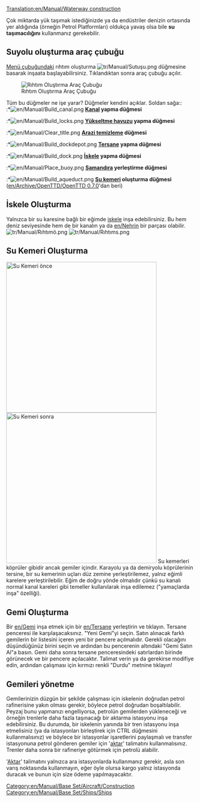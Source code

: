 [[Translation:en/Manual/Waterway construction]]
{{tr/İçindekiler}}

Çok miktarda yük taşımak istediğinizde ya da endüstriler denizin ortasında yer aldığında (örneğin Petrol Platformları) oldukça yavaş olsa bile '''su taşımacılığını''' kullanmanız gerekebilir.
==Suyolu oluşturma araç çubuğu==
[[en/Manual/Game interface|Menü çubuğundaki]] rıhtım oluşturma [[File:tr/Manual/Sutuşu.png]] düğmesine basarak inşaata başlayabilirsiniz. Tıklandıktan sonra araç çubuğu açılır.

[[File:tr/Manual/Suyoluaraçç.png|center|frame|Rıhtım Oluştırma Araç Çubuğu]]

Tüm bu düğmeler ne işe yarar? Düğmeler kendini açıklar. Soldan sağa::<br>
:*[[File:en/Manual/Build canal.png]] '''[[en/Manual/Water Transport Tiles|Kanal]] yapma düğmesi'''
:*[[File:en/Manual/Build locks.png]] '''[[en/Manual/Water Transport Tiles|Yükseltme havuzu]] yapma düğmesi'''
:*[[File:en/Manual/Clear title.png]] '''[[en/Manual/Landscaping|Arazi temizleme]] düğmesi'''
:*[[File:en/Manual/Build dockdepot.png]] '''[[en/Manual/Depots|Tersane]] yapma düğmesi'''
:*[[File:en/Manual/Build dock.png]] '''[[en/Manual/Water Transport Tiles|İskele]] yapma düğmesi'''
:*[[File:en/Manual/Place buoy.png]] '''[[en/Manual/Water Transport Tiles|Şamandıra]] yerleştirme düğmesi'''
:*[[File:en/Manual/Build aqueduct.png]] '''[[en/Manual/Waterway construction#building-aqueducts|Su kemeri]] oluşturma düğmesi''' ([[en/Archive/OpenTTD/OpenTTD 0.7.0]]'dan beri)

==İskele Oluşturma==
Yalnızca bir su karesine bağlı bir eğimde [[en/Manual/Water Transport Tiles|iskele]] inşa edebilirsiniz. Bu hem deniz seviyesinde hem de bir kanalın ya da [[en/Nehrin]] bir parçası olabilir.
[[File:tr/Manual/Rıhtımö.png|left]] [[File:tr/Manual/Rıhtıms.png]]

==Su Kemeri Oluşturma==
[[File:tr/Manual/Skö.png|thumb|400px|Su Kemeri önce]] [[File:tr/Manual/Sks.png|thumb|400px|Su Kemeri sonra]]
Su kemerleri köprüler gibidir ancak gemiler içindir. Karayolu ya da demiryolu köprülerinin tersine, bir su kemerinin uçları düz zemine yerleştirilemez, yalnız eğimli karelere yerleştirilebilir. Eğim de doğru yönde olmalıdır çünkü su kanalı normal kanal kareleri gibi temeller kullanılarak inşa edilemez ("yamaçlarda inşa" özelliği).<br style="clear:both;">

==Gemi Oluşturma==
Bir [[en/Gemi]] inşa etmek için bir [[en/Tersane]] yerleştirin ve tıklayın. Tersane penceresi ile karşılaşacaksınız. "Yeni Gemi"yi seçin. Satın alınacak farklı gemilerin bir listesini içeren yeni bir pencere açılmalıdır. Gerekli olacağını düşündüğünüz birini seçin ve ardından bu pencerenin altındaki "Gemi Satın Al"a basın. Gemi daha sonra tersane penceresindeki satırlardan birinde görünecek ve bir pencere açılacaktır. Talimat verin ya da gerekirse modifiye edin, ardından çalışması için kırmızı renkli "Durdu" metnine tıklayın!

==Gemileri yönetme==
Gemilerinizin düzgün bir şekilde çalışması için iskelenin doğrudan petrol rafinerisine yakın olması gerekir, böylece petrol doğrudan boşaltılabilir. Peyzaj bunu yapmanızı engelliyorsa, petrolün gemilerden yükleneceği ve örneğin trenlerle daha fazla taşınacağı bir aktarma istasyonu inşa edebilirsiniz. Bu durumda, bir iskelenin yanında bir tren istasyonu inşa etmelisiniz (ya da istasyonları birleştirek için CTRL düğmesini kullanmalısınız) ve böylece bir istasyonlar işaretlerini paylaşmalı ve transfer istasyonuna petrol gönderen gemiler için '[[en/Manual/Orders#transfer|aktar]]' talimatını kullanmalısınız. Trenler daha sonra bir rafineriye götürmek için petrolü alabilir.

'[[en/Manual/Orders#transfer|Aktar]]' talimatını yalnızca ara istasyonlarda kullanmanız gerekir, asla son varış noktasında kullanmayın, eğer öyle olursa kargo yalnız istasyonda duracak ve bunun için size ödeme yapılmayacaktır.
[[Category:en/Manual/Base Set/Aircraft/Construction]]
[[Category:en/Manual/Base Set/Ships/Ships]]